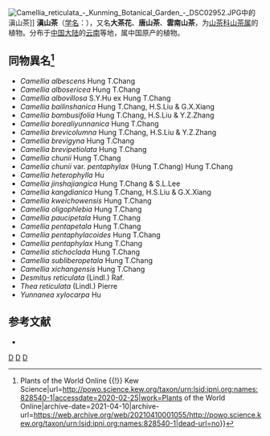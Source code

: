 {{Speciesbox 
| genus = Camellia
| species = reticulata
| authority =  Lindl.
| image = Camellia reticulata RHS.jpeg
| status = VU
| status_system = IUCN2.3
| synonyms = 見內文
| synonyms_ref = <ref>{{cite web|url=http://www.theplantlist.org/tpl1.1/record/kew-2694831|title=The Plant List: A Working List of All Plant Species|accessdate=21 April 2015|archive-date=2020-07-01|archive-url=https://web.archive.org/web/20200701101936/http://www.theplantlist.org/tpl1.1/record/kew-2694831|dead-url=no}}</ref>
|}}
[[File:Camellia_reticulata_-_Kunming_Botanical_Garden_-_DSC02952.JPG|thumb]]中的滇山茶]]
'''滇山茶'''（[[学名|学名]]：{{lang|la|''Camellia reticulata''}}），又名'''大茶花'''、'''唐山茶'''、'''雲南山茶'''，为[[山茶科|山茶科]][[山茶属|山茶属]]的植物。分布于[[中国大陆|中国大陆]]的[[云南|云南]]等地，属中国原产的植物。

== 同物異名<ref>{{Cite web|title=Camellia reticulata Lindl. {{!}} Plants of the World Online {{!}} Kew Science|url=http://powo.science.kew.org/taxon/urn:lsid:ipni.org:names:828540-1|accessdate=2020-02-25|work=Plants of the World Online|archive-date=2021-04-10|archive-url=https://web.archive.org/web/20210410001055/http://powo.science.kew.org/taxon/urn:lsid:ipni.org:names:828540-1|dead-url=no}}</ref>==

* ''Camellia albescens'' Hung T.Chang
* ''Camellia albosericea'' Hung T.Chang
* ''Camellia albovillosa'' S.Y.Hu ex Hung T.Chang
* ''Camellia bailinshanica'' Hung T.Chang, H.S.Liu & G.X.Xiang
* ''Camellia bambusifolia'' Hung T.Chang, H.S.Liu & Y.Z.Zhang
* ''Camellia borealiyunnanica'' Hung T.Chang
* ''Camellia brevicolumna'' Hung T.Chang, H.S.Liu & Y.Z.Zhang
* ''Camellia brevigyna'' Hung T.Chang
* ''Camellia brevipetiolata'' Hung T.Chang
* ''Camellia chunii'' Hung T.Chang
* ''Camellia chunii'' var. ''pentaphylax'' (Hung T.Chang) Hung T.Chang
* ''Camellia heterophylla'' Hu
* ''Camellia jinshajiangica'' Hung T.Chang & S.L.Lee
* ''Camellia kangdianica'' Hung T.Chang, H.S.Liu & G.X.Xiang
* ''Camellia kweichowensis'' Hung T.Chang
* ''Camellia oligophlebia'' Hung T.Chang
* ''Camellia paucipetala'' Hung T.Chang
* ''Camellia pentapetala'' Hung T.Chang
* ''Camellia pentaphylacoides'' Hung T.Chang
* ''Camellia pentaphylax'' Hung T.Chang
* ''Camellia stichoclada'' Hung T.Chang
* ''Camellia subliberopetala'' Hung T.Chang
* ''Camellia xichangensis'' Hung T.Chang
* ''Desmitus reticulata'' (Lindl.) Raf.
* ''Thea reticulata'' (Lindl.) Pierre
* ''Yunnanea xylocarpa'' Hu

==参考文献==
{{reflist}}
* {{cite web| url =http://www.bioinfo.cn/db05/KmzwSpecies.php?action=view&id=28917| title =滇山茶| work =《中国高等植物数据库全库》| publisher =中国科学院微生物研究所| author =昆明植物研究所| accessdate =2009-02-26| deadurl =yes| archiveurl =https://web.archive.org/web/20160305042538/http://www.bioinfo.cn/db05/KmzwSpecies.php?action=view&id=28917| archivedate =2016-03-05}}
{{Taxonbar|from=Q1023668}}

[[Category:山茶属|D]]
[[Category:中國特有植物|D]]
[[Category:云南植物|D]]


{{植物小作品}}